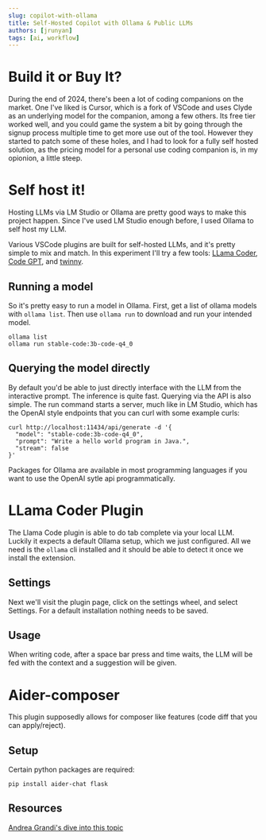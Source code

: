 ---
slug: copilot-with-ollama
title: Self-Hosted Copilot with Ollama & Public LLMs
authors: [jrunyan]
tags: [ai, workflow]
---

# Build it or Buy It?
During the end of 2024, there's been a lot of coding companions on the market. One I've liked is Cursor, which is a fork of VSCode and uses Clyde as an underlying model 
for the companion, among a few others. Its free tier worked well, and you could game the system a bit by going through the signup process multiple time to get more use 
out of the tool. However they started to patch some of these holes, and I had to look for a fully self hosted solution, as the pricing model for a personal use coding 
companion is, in my opionion, a little steep.

# Self host it!
Hosting LLMs via LM Studio or Ollama are pretty good ways to make this project happen. Since I've used LM Studio enough before, I used Ollama to self host my LLM.

Various VSCode plugins are built for self-hosted LLMs, and it's pretty simple to mix and match. In this experiment I'll try a few tools: [LLama Coder](https://marketplace.visualstudio.com/items?itemName=ex3ndr.llama-coder), 
[Code GPT](https://marketplace.visualstudio.com/items?itemName=DanielSanMedium.dscodegpt), and [twinny](https://marketplace.visualstudio.com/items?itemName=rjmacarthy.twinny).

## Running a model
So it's pretty easy to run a model in Ollama. First, get a list of ollama models with `ollama list`. Then use `ollama run` to download and run your intended model.
```
ollama list
ollama run stable-code:3b-code-q4_0
```

## Querying the model directly
By default you'd be able to just directly interface with the LLM from the interactive prompt. The inference is quite fast.
Querying via the API is also simple. The run command starts a server, much like in LM Studio, which has the OpenAI style endpoints that you can curl with some example curls:
```
curl http://localhost:11434/api/generate -d '{
  "model": "stable-code:3b-code-q4_0",
  "prompt": "Write a hello world program in Java.",
  "stream": false
}'
```
Packages for Ollama are available in most programming languages if you want to use the OpenAI sytle api programmatically.

# LLama Coder Plugin
The Llama Code plugin is able to do tab complete via your local LLM. Luckily it expects a default Ollama setup, which we just configured.
All we need is the `ollama` cli installed and it should be able to detect it once we install the extension.

## Settings
Next we'll visit the plugin page, click on the settings wheel, and select Settings. For a default installation nothing needs to be saved.

## Usage
When writing code, after a space bar press and time waits, the LLM will be fed with the context and a suggestion will be given.

# Aider-composer
This plugin supposedly allows for composer like features (code diff that you can apply/reject).

## Setup 
Certain python packages are required:
```
pip install aider-chat flask
```

## Resources

[Andrea Grandi's dive into this topic](https://www.andreagrandi.it/posts/self-hosting-copilot-replacement/)


